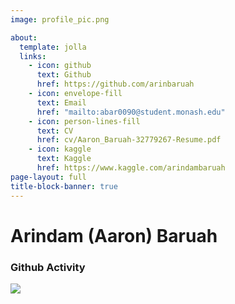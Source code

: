 ```yaml
---
image: profile_pic.png

about: 
  template: jolla
  links: 
    - icon: github
      text: Github
      href: https://github.com/arinbaruah
    - icon: envelope-fill
      text: Email
      href: "mailto:abar0090@student.monash.edu"
    - icon: person-lines-fill
      text: CV
      href: cv/Aaron_Baruah-32779267-Resume.pdf
    - icon: kaggle
      text: Kaggle
      href: https://www.kaggle.com/arindambaruah
page-layout: full
title-block-banner: true
---
```


# Arindam (Aaron) Baruah
### Github Activity

<img src="https://ghchart.rshah.org/arinbaruah" >


